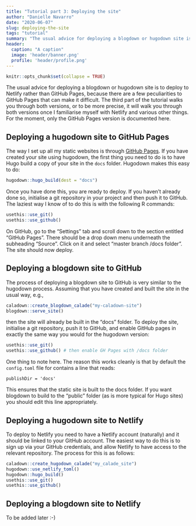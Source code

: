 ```yaml
---
title: "Tutorial part 3: Deploying the site"
author: "Danielle Navarro"
date: "2020-06-07"
slug: deploying-the-site
tags: "tutorial"
summary: "The usual advice for deploying a blogdown or hugodown site is to deploy to Netlify rather than GitHub Pages, because there are a few peculiarities to GitHub Pages that can make it difficult. The third part of the tutorial walks you through both versions."
header:
  caption: "A caption"
  image: 'header/banner.png'
  profile: 'header/profile.png'
---
```


```r
knitr::opts_chunk$set(collapse = TRUE)
```


The usual advice for deploying a blogdown or hugodown site is to deploy to Netlify rather than GitHub Pages, because there are a few peculiarities to GitHub Pages that can make it difficult. The third part of the tutorial walks you through both versions, or to be more precise, it will walk you through both versions once I familiarise myself with Netlify and various other things. For the moment, only the GitHub Pages version is documented here.

## Deploying a hugodown site to GitHub Pages

The way I set up all my static websites is through [GitHub Pages](https://pages.github.com/). If you have created your site using hugodown, the first thing you need to do is to have Hugo build a copy of your site in the `docs` folder. Hugodown makes this easy to do:

```r
hugodown::hugo_build(dest = "docs")
```

Once you have done this, you are ready to deploy. If you haven't already done so, initialise a git repository in your project and then push it to GitHub. The laziest way I know of to do this is with the following R commands:
```r
usethis::use_git()
usethis::use_github()
```
On GitHub, go to the "Settings" tab and scroll down to the section entitled "GitHub Pages". There should be a drop down menu underneath the subheading "Source". Click on it and select "master branch /docs folder". The site should now deploy. 

## Deploying a blogdown site to GitHub

The process of deploying a blogdown site to GitHub is very similar to the hugodown process. Assuming that you have created and built the site in the usual way, e.g.,

```r
caladown::create_blogdown_calade("my-caladown-site")
blogdown::serve_site()
```

then the site will already be built in the "docs" folder. To deploy the site, initialise a git repository, push it to GitHub, and enable GitHub pages in exactly the same way you would for the hugodown version:

```r
usethis::use_git()
usethis::use_github() # then enable GH Pages with /docs folder
```

One thing to note here. The reason this works cleanly is that by default the `config.toml` file for contains a line that reads:

```
publishDir = 'docs'
```

This ensures that the static site is built to the docs folder. If you want blogdown to build to the "public" folder (as is more typical for Hugo sites) you should edit this line appropriately.



## Deploying a hugodown site to Netlify

To deploy to Netlify you need to have a Netlify account (naturally) and it should be linked to your GitHub account. The easiest way to do this is to sign up via your GitHub credentials, and allow Netlify to have access to the relevant repository. The process for this is as follows:

```r
caladown::create_hugodown_calade("my_calade_site")
hugodown::use_netlify_toml()
hugodown::hugo_build()
usethis::use_git()
usethis::use_github()
```



## Deploying a blogdown site to Netlify

To be added later :-) 



